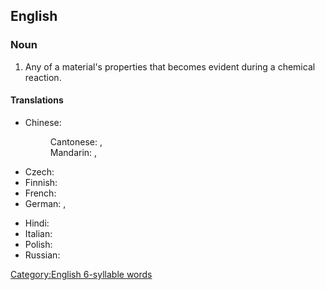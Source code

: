 ==English==
{{rfd|en}}

===Noun===
{{wikipedia}}
{{en-noun}}
# {{lb|en|chemistry}} Any of a material's properties that becomes evident during a chemical reaction.

====Translations====
{{trans-top|any of a material's properties that becomes evident during a chemical reaction}}
* Chinese:
*: Cantonese: {{t|yue|化學性質}}, {{t|yue|化学性质|tr=faa3 hok6 sing3 zat1}}
*: Mandarin: {{t+|cmn|化學性質}}, {{t+|cmn|化学性质|tr=huàxué xìngzhì, huàxué xìngzhí}}
* Czech: {{t|cs|chemická vlastnost|f}}
* Finnish: {{t|fi|[[kemiallinen]] [[ominaisuus]]}}
* French: {{t|fr|propriété chimique|f}}
* German: {{t|de|chemische Eigenschaft|f}}, {{t|de|chemische Stoffeigenschaft|f}}
{{trans-mid}}
* Hindi: {{t|hi|रासायनिक गुण|tr=rāsāyanik guṇ|m}}
* Italian: {{t-needed|it}}
* Polish: {{t|pl|właściwość chemiczna|f}}
* Russian: {{t-needed|ru}}
{{trans-bottom}}

[[Category:English 6-syllable words]]